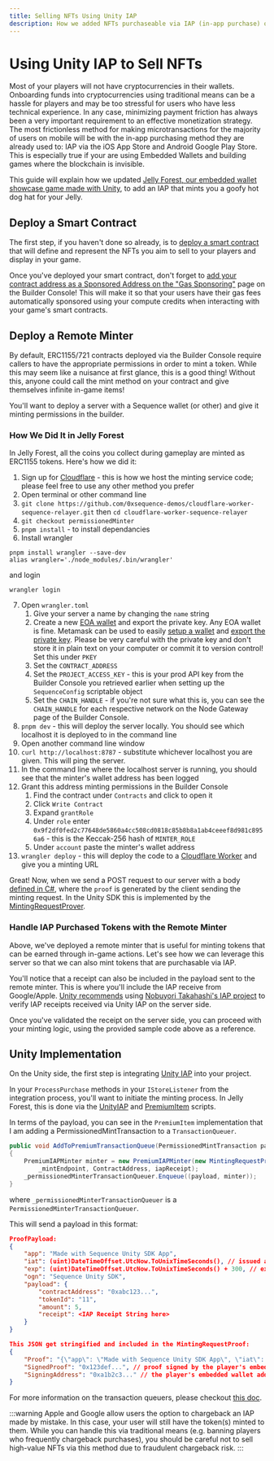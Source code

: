 ```yaml
---
title: Selling NFTs Using Unity IAP
description: How we added NFTs purchaseable via IAP (in-app purchase) on the iOS App Store and Google Play Store to Jelly Forest and how you can do something similar in your own games
---
```


# Using Unity IAP to Sell NFTs

Most of your players will not have cryptocurrencies in their wallets. Onboarding funds into cryptocurrencies using traditional means can be a hassle for players and may be too stressful for users who have less technical experience. In any case, minimizing payment friction has always been a very important requirement to an effective monetization strategy. The most frictionless method for making microtransactions for the majority of users on mobile will be with the in-app purchasing method they are already used to: IAP via the iOS App Store and Android Google Play Store. This is especially true if your are using Embedded Wallets and building games where the blockchain is invisible.

This guide will explain how we updated [Jelly Forest, our embedded wallet showcase game made with Unity](/guides/jelly-forest-unity-guide), to add an IAP that mints you a goofy hot dog hat for your Jelly.

## Deploy a Smart Contract

The first step, if you haven't done so already, is to [deploy a smart contract](/solutions/collectibles/contracts/deploy-an-item-collection) that will define and represent the NFTs you aim to sell to your players and display in your game.

Once you've deployed your smart contract, don't forget to [add your contract address as a Sponsored Address on the "Gas Sponsoring"](/solutions/builder/gas-tank#gas-tank-in-builder) page on the Builder Console! This will make it so that your users have their gas fees automatically sponsored using your compute credits when interacting with your game's smart contracts.

## Deploy a Remote Minter

By default, ERC1155/721 contracts deployed via the Builder Console require callers to have the appropriate permissions in order to mint a token. While this may seem like a nuisance at first glance, this is a good thing! Without this, anyone could call the mint method on your contract and give themselves infinite in-game items!

You'll want to deploy a server with a Sequence wallet (or other) and give it minting permissions in the builder.

### How We Did It in Jelly Forest

In Jelly Forest, all the coins you collect during gameplay are minted as ERC1155 tokens. Here's how we did it:

1. Sign up for [Cloudflare](https://www.cloudflare.com/) - this is how we host the minting service code; please feel free to use any other method you prefer
2. Open terminal or other command line
3. `git clone https://github.com/0xsequence-demos/cloudflare-worker-sequence-relayer.git` then `cd cloudflare-worker-sequence-relayer`
4. `git checkout permissionedMinter`
5. `pnpm install` - to install dependancies
6. Install wrangler

```
pnpm install wrangler --save-dev
alias wrangler='./node_modules/.bin/wrangler'
```

and login

```
wrangler login
```

7. Open `wrangler.toml`
   1. Give your server a name by changing the `name` string
   2. Create a new [EOA wallet](https://ethereum.stackexchange.com/questions/5828/what-is-an-eoa-account) and export the private key. Any EOA wallet is fine. Metamask can be used to easily [setup a wallet](https://support.metamask.io/hc/en-us/articles/360015489531-Getting-started-with-MetaMask) and [export the private key](https://support.metamask.io/hc/en-us/articles/360015289632-How-to-export-an-account-s-private-key). Please be very careful with the private key and don't store it in plain text on your computer or commit it to version control! Set this under `PKEY`
   3. Set the `CONTRACT_ADDRESS`
   4. Set the `PROJECT_ACCESS_KEY` - this is your prod API key from the Builder Console you retrieved earlier when setting up the `SequenceConfig` scriptable object
   5. Set the `CHAIN_HANDLE` - if you're not sure what this is, you can see the `CHAIN_HANDLE` for each respective network on the Node Gateway page of the Builder Console.
8. `pnpm dev` - this will deploy the server locally. You should see which localhost it is deployed to in the command line
9. Open another command line window
10. `curl http://localhost:8787` - substitute whichever localhost you are given. This will ping the server.
11. In the command line where the localhost server is running, you should see that the minter's wallet address has been logged
12. Grant this address minting permissions in the Builder Console
    1. Find the contract under `Contracts` and click to open it
    2. Click `Write Contract`
    3. Expand `grantRole`
    4. Under `role` enter `0x9f2df0fed2c77648de5860a4cc508cd0818c85b8b8a1ab4ceeef8d981c8956a6` - this is the Keccak-256 hash of `MINTER_ROLE`
    5. Under `account` paste the minter's wallet address
13. `wrangler deploy` - this will deploy the code to a [Cloudflare Worker](https://developers.cloudflare.com/workers/) and give you a minting URL

Great! Now, when we send a POST request to our server with a body [defined in C#](https://github.com/0xsequence/sequence-unity/blob/master/Packages/Sequence-Unity/Sequence/SequenceSDK/Relayer/MintingRequestProver.cs#L103), where the `proof` is generated by the client sending the minting request. In the Unity SDK this is implemented by the [MintingRequestProver](https://github.com/0xsequence/sequence-unity/blob/master/Packages/Sequence-Unity/Sequence/SequenceSDK/Relayer/MintingRequestProver.cs#L27).

### Handle IAP Purchased Tokens with the Remote Minter

Above, we've deployed a remote minter that is useful for minting tokens that can be earned through in-game actions. Let's see how we can leverage this server so that we can also mint tokens that are purchasable via IAP.

You'll notice that a receipt can also be included in the payload sent to the remote minter. This is where you'll include the IAP receive from Google/Apple. [Unity recommends](https://docs.unity3d.com/Packages/com.unity.purchasing@4.0/manual/BackendReceiptValidation.html) using [Nobuyori Takahashi's IAP project](https://github.com/voltrue2/in-app-purchase) to verify IAP receipts received via Unity IAP on the server side.

Once you've validated the receipt on the server side, you can proceed with your minting logic, using the provided sample code above as a reference.

## Unity Implementation

On the Unity side, the first step is integrating [Unity IAP](https://docs.unity3d.com/Manual/UnityIAP.html) into your project.

In your `ProcessPurchase` methods in your `IStoreListener` from the integration process, you'll want to initiate the minting process. In Jelly Forest, this is done via the [UnityIAP](https://github.com/0xsequence/sequence-unity-demo/blob/JellyForest/Scripts/UnityIAP.cs) and [PremiumItem](https://github.com/0xsequence/sequence-unity-demo/blob/JellyForest/Scripts/Items/PremiumItem.cs) scripts.

In terms of the payload, you can see in the `PremiumItem` implementation that I am adding a PermissionedMintTransaction to a `TransactionQueuer`.

```csharp
public void AddToPremiumTransactionQueue(PermissionedMintTransaction payload, string iapReceipt)
{
    PremiumIAPMinter minter = new PremiumIAPMinter(new MintingRequestProver(Wallet, Chain),
        _mintEndpoint, ContractAddress, iapReceipt);
    _permissionedMinterTransactionQueuer.Enqueue((payload, minter));
}
```
where `_permissionedMinterTransactionQueuer` is a `PermissionedMinterTransactionQueuer`.

This will send a payload in this format:

```json
ProofPayload: 
{
    "app": "Made with Sequence Unity SDK App",
    "iat": (uint)DateTimeOffset.UtcNow.ToUnixTimeSeconds(), // issued at time 
    "exp": (uint)DateTimeOffset.UtcNow.ToUnixTimeSeconds() + 300, // expiry time 
    "ogn": "Sequence Unity SDK",
    "payload": {
        "contractAddress": "0xabc123...",
        "tokenId": "11",
        "amount": 5,
        "receipt": <IAP Receipt String here>
    }
}

This JSON get stringified and included in the MintingRequestProof:
{
    "Proof": "{\"app\": \"Made with Sequence Unity SDK App\", \"iat\": ...}",
    "SignedProof": "0x123def...", // proof signed by the player's embedded wallet
    "SigningAddress": "0xa1b2c3..." // the player's embedded wallet address
}
```

For more information on the transaction queuers, please checkout [this doc](/sdk/unity/write-to-blockchain#transaction-queuers).

:::warning
Apple and Google allow users the option to chargeback an IAP made by mistake. In this case, your user will still have the token(s) minted to them. While you can handle this via traditional means (e.g. banning players who frequently chargeback purchases), you should be careful not to sell high-value NFTs via this method due to fraudulent chargeback risk.
:::
